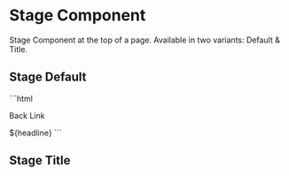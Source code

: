 
<Meta of={StageStories} />

# Stage Component

Stage Component at the top of a page. Available in two variants: Default & Title.

## Stage Default

<Canvas of={StageStories.StageDefault} />
<Controls of={StageStories.StageDefault} />
<Source of={StageStories.StageDefault} excludeDecorators={true} />
```html
<ks-m-stage 
    namespace="stage-default-" 
  >
    <a-picture
        picture-load 
        defaultSource="${imgUrl}" 
        alt="randomized image">
    </a-picture>
    <p class="topline">
        <ks-a-back-link href="#" alt="Alternative Text for Backlink">
            Back Link
        </ks-a-back-link>
    </p>
    <ks-a-heading tag="h1" display-2>
        ${headline}
    </ks-a-heading>
    <a-input inputid="searchField" placeholder="Label" icon-name="Search" icon-size="1.25em" search="?q=" type="search"></a-input>
</ks-m-stage>
```

## Stage Title

```html
<ks-m-stage namespace="stage-title-">
    <p class="topline">
        <ks-a-back-link href="#" alt="Alternative Text for Backlink">
            Back Link
        </ks-a-back-link>
    </p>
    <ks-a-heading tag="h1" display-3 border-top brand="${brand}">
        ${headline}
    </ks-a-heading>
    <a-picture
        picture-load 
        defaultSource="${imgUrl}" 
        alt="randomized image">
    </a-picture>
</ks-m-stage>
```
